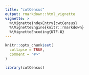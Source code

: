 ```yaml
---
title: "cwtCensus"
output: rmarkdown::html_vignette
vignette: >
  %\VignetteIndexEntry{cwtCensus}
  %\VignetteEngine{knitr::rmarkdown}
  %\VignetteEncoding{UTF-8}
---
```


```r
knitr::opts_chunk$set(
  collapse = TRUE,
  comment = "#>"
)
```

```r
library(cwtCensus)
```
